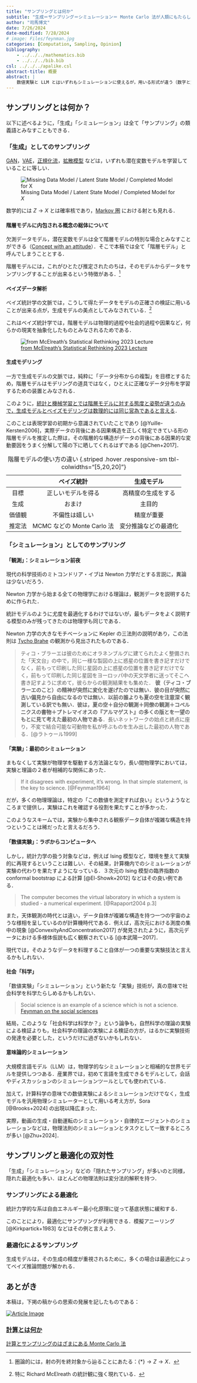 ```yaml
---
title: "サンプリングとは何か"
subtitle: "生成＝サンプリング＝シミュレーション＝ Monte Carlo 法が人類にもたらしたもの"
author: "司馬博文"
date: 7/26/2024
date-modified: 7/28/2024
# image: Files/feynman.jpg
categories: [Computation, Sampling, Opinion]
bibliography: 
    - ../../../mathematics.bib
    - ../../../bib.bib
csl: ../../../apalike.csl
abstract-title: 概要
abstract: |
    数値実験と LLM とはいずれもシミュレーションに使えるが，用いる形式が違う（数字と文字）．これにより，物理的な用途と社会的な用途とに別れている．この形式の違いを超克するのが機械学習の悲願であるとするならば，計算とはなんだろうか？ Monte Carlo 法とはシミュレーションと計算を架橋する存在であるならば，今後どのような貢献ができるのであろうか？
---
```


## サンプリングとは何か？

以下に述べるように，「生成」「シミュレーション」は全て「サンプリング」の類義語とみなすこともできる．

### 「生成」としてのサンプリング {#sec-sampling-as-synthesis}

[GAN](../Kernels/Deep3.qmd)，[VAE](../Kernels/Deep4.qmd)，[正規化流](NF.qmd)，[拡散模型](Diffusion.qmd) などは，いずれも潜在変数モデルを学習していることに等しい．

![Missing Data Model / Latent State Model / Completed Model for $X$](../Computation/incomplete.png)

数学的には $Z\to X$ とは確率核であり，[Markov 圏](../../2023/Probability/MarkovCategory.qmd) における射とも見れる．

#### 階層モデルに内包される概念の総体について

欠測データモデル，潜在変数モデルは全て階層モデルの特別な場合とみなすことができる（[Concept with an attitude](https://ncatlab.org/nlab/show/concept+with+an+attitude)）．そこで本稿では全て「階層モデル」と呼んでしまうこととする．

階層モデルには，これがひとたび推定されたのちは，そのモデルからデータをサンプリングすることが出来るという特徴がある．^[圏論的には，射の列を終対象から辿ることにあたる：$\{*\}\to Z\to X$．]

#### ベイズデータ解析

ベイズ統計学の文脈では，こうして得たデータをモデルの正確さの検証に用いることが出来る点が，生成モデルの美点としてみなされている．^[特に Richard McElreath の統計観に強く現れている．]

これはベイズ統計学では，階層モデルは物理的過程や社会的過程や因果など，何らかの現実を抽象化したものとみなされるためである．

![[from McElreath's Statistical Rethinking 2023 Lecture](https://youtu.be/R1vcdhPBlXA?si=zyjrzNi4greRUCIg)](Files/McElreath.PNG)

#### 生成モデリング

一方で生成モデルの文脈では，純粋に「データ分布からの複製」を目標とするため，階層モデルはモデリングの道具ではなく，ひとえに正確なデータ分布を学習するための装置とみなされる．

このように，[統計と機械学習とでは階層モデルに対する態度と姿勢が違うのみで，生成モデルとベイズモデリングは数理的には同じ営為であると言える]{.underline}．

このことは表現学習の初期から意識されていたことであり [@Yuille-Kersten2006]，実際データの背後にある因果構造を正しく特定できている形の階層モデルを推定した際は，その階層的な構造がデータの背後にある因果的な変動要因をうまく分解して陽の下に晒してくれるはずである [@Chen+2017]．

|| ベイズ統計 | 生成モデル |
|:---:|:----------:|:----------:|
| 目標 | 正しいモデルを得る | 高精度の生成をする |
| 生成 | おまけ | 主目的 |
| 価値観 | 不偏性は嬉しい | 精度が重要 |
| 推定法 | MCMC などの Monte Carlo 法 | 変分推論などの最適化 |

: 階層モデルの使い方の違い {.striped .hover .responsive-sm tbl-colwidths="[5,20,20]"}

### 「シミュレーション」としてのサンプリング

#### 「観測」：シミュレーション前夜

現代の科学技術のミトコンドリア・イブは Newton 力学だとする言説に，異論は少ないだろう．

Newton 力学から始まる全ての物理学における理論は，観測データを説明するために作られた．

統計モデルのように尤度を最適化するわけではないが，最もデータをよく説明する模型のみが残ってきたのは物理学も同じである．

Newton 力学の大きなモチベーションに Kepler の三法則の説明があり，この法則は [Tycho Brahe](https://ja.wikipedia.org/wiki/ティコ・ブラーエ) の観測から見出されたものである．

> ティコ・ブラーエは彼のためにオラネンブルグに建てられたよく整備された「天文台」の中で，同じ一様な製図の上に惑星の位置を書き記すだけでなく，前もって印刷した同じ星図の上に惑星の位置を書き記すだけでなく，前もって印刷した同じ星図をヨーロッパ中の天文学者に送ってそこへ書き記すように求めて，彼らからの観測結果をも集めた．
> **彼（ティコ・ブラーエのこと）の精神が突然に変化を遂げたのでは無い．彼の目が突然に古い偏見から自由になるのでは無い．以前の誰よりも夏の空を注意深く観測している訳でも無い．彼は，夏の空＋自分の観測＋同僚の観測＋コペルニクスの書物＋プトレマイオスの『アルマゲスト』の多くの版とを一望のもとに見て考えた最初の人物である**．長いネットワークの始点と終点に座り，不変で結合可能な可動物を私が呼ぶものを生み出した最初の人物である．[@ラトゥール1999]

#### 「実験」：最初のシミュレーション {#sec-physical-simulation}

まもなくして実験が物理学を駆動する方法論となり，長い間物理学においては，実験と理論の２者が相補的な関係にあった．

> If it disagrees with experiment, it’s wrong. In that simple statement, is the key to science. [@Feynman1964]

だが，多くの物理理論は，特定の「この数値を測定すれば良い」というようなところまで提供し，実験はこれを確認する役割を果たすことが多かった．

このようなスキームでは，実験から集中される観察データ自体が複雑な構造を持つということは稀だったと言えるだろう．

#### 「数値実験」：ラボからコンピュータへ

しかし，統計力学の扱う対象などは，例えば Ising 模型など，環境を整えて実験的に再現するということは難しい．その結果，計算機内でのシミュレーションが実験の代わりを果たすようになっている．３次元の Ising 模型の臨界指数の conformal bootstrap による計算 [@El-Showk+2012] などはその良い例である．

> The computer becomes the virtual laboratory in which a system is studied - a numerical experiment. [@Rapaport2004 p.3]

また，天体観測の時代とは違い，データ自体が複雑な構造を持つ一つの宇宙のような様相を呈しているのが計算機時代である．例えば，高次元における測度の集中の現象 [@ConvexityAndConcentration2017] が発見されたように，高次元データにおける多様体仮説も広く観察されている [@本武陽一2017]．

現代では，そのようなデータを料理すること自体が一つの重要な実験技法と言えるかもしれない．

#### 社会「科学」

「数値実験」「シミュレーション」という新たな「実験」技術が，真の意味で社会科学を科学たらしめるかもしれない．

> Social science is an example of a science which is not a science.<br>[Feynman on the social sciences](https://youtu.be/zkFPCTwPlkU?si=uA2tM0e18lfip_gI)

結局，このような「社会科学は科学か？」という論争も，自然科学の理論の実験による検証よりも，社会科学の理論の実験による検証の方が，はるかに実験技術の発達を必要とした，というだけに過ぎないかもしれない．

#### 意味論的シミュレーション

大規模言語モデル（LLM）は，物理学的なシミュレーションと相補的な世界モデルを提供しつつある．産業界では，初めて言語を生成できるモデルとして，会話やディスカッションのシミュレーションツールとしても使われている．

加えて，計算科学の意味での数値実験によるシミュレーションだけでなく，生成モデルを汎用物理シミュレーターとして用いる考え方が，Sora [@Brooks+2024] の出現以降広まった．

実際，動画の生成・自動運転のシミュレーション・自律的エージェントのシミュレーションなどは，物理法則のシミュレーションとタスクとして一致するところが多い [@Zhu+2024]．

## サンプリングと最適化の双対性

「生成」「シミュレーション」などの「隠れたサンプリング」が多いのと同様，隠れた最適化も多い．ほとんどの物理法則は変分法的解釈を持つ．

### サンプリングによる最適化

統計力学的な系は自由エネルギー最小化原理に従って基底状態に緩和する．

このことにより，最適化にサンプリングが利用できる．模擬アニーリング [@Kirkpartick+1983] などはその例と言えよう．

### 最適化によるサンプリング

生成モデルは，その生成の精度が重視されるために，多くの場合は最適化によってベイズ推論問題が解かれる．



## あとがき {.appendix}

本稿は，下掲の稿からの思索の発展を記したものである：

```{=html}
<div class="article-card-container">
    <div class="article-card">
        <a href="https://162348.github.io/posts/2024/Computation/AboutSimulation.html" target="_blank">
            <img src="https://162348.github.io/posts/2024/Computation/Files/feynman.jpg" alt="Article Image" class="article-image">
            <div class="article-content">
                <h3 class="article-title">計算とは何か</h3>
                <p class="article-description">計算とサンプリングのはざまにある Monte Carlo 法</p>
            </div>
        </a>
    </div>
</div>
```